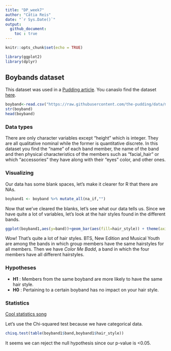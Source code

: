 ```yaml
---
title: "DP_week7"
author: "Cátia Reis"
date: "`r Sys.Date()`"
output: 
  github_document: 
    toc : true
---
```


```r
knitr::opts_chunk$set(echo = TRUE)
```

```r
library(ggplot2)
library(dplyr)
```

## Boybands dataset

This dataset was used in a [Pudding article](https://pudding.cool/2018/11/boy-bands/). You canaslo find the dataset [here](https://github.com/the-pudding/data/blob/master/boybands/boys.csv).

```r
boyband<-read.csv("https://raw.githubusercontent.com/the-pudding/data/master/boybands/boys.csv")
str(boyband)
head(boyband) 
```

### Data types

There are only character variables except "height" which is integer. They are all qualitative nominal while the former is quantitative discrete. In this dataset you find the "name" of each band member, the name of the band and then physical characteristics of the members such as "facial_hair" or which "accessories" they have along with their "eyes" color, and other ones. 

### Visualizing 

Our data has some blank spaces, let's make it clearer for R that there are NAs. 

```r
boyband1 <- boyband %>% mutate_all(na_if,"")
```

Now that we've cleared the blanks, let's see what our data tells us. Since we have quite a lot of variables, let's look at the hair styles found in the different bands.  

```r
ggplot(boyband1,aes(y=band))+geom_bar(aes(fill=hair_style)) + theme(axis.text.y = element_text(angle = 360, vjust = 0.3, hjust=1,size=6))
```

Wow! That's quite a lot of hair styles. BTS, New Edition and Musical Youth are among the bands in which group members have the same hairstyles for all members. Then we have *Color Me Badd*, a band in which the four members have all different hairstyles. 

### Hypotheses

- **H1** : Members from the same boyband are more likely to have the same hair style. 
- **H0** : Pertaining to a certain boyband has no impact on your hair style. 

###  Statistics

[Cool statistics song](https://youtu.be/BvWefB4NGGI?t=22)

Let's use the Chi-squared test because we have categorical data. 

```r
chisq.test(table(boyband1$band,boyband1$hair_style))
```

It seems we can reject the null hypothesis since our p-value is <0.05.  



